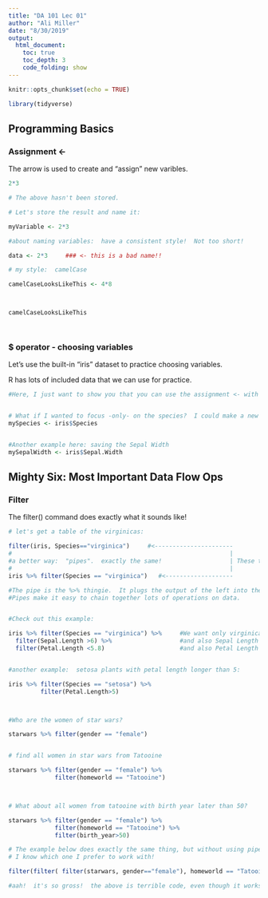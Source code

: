 ```yaml
---
title: "DA 101 Lec 01"
author: "Ali Miller"
date: "8/30/2019"
output: 
  html_document:
    toc: true
    toc_depth: 3
    code_folding: show
---
```


```r
knitr::opts_chunk$set(echo = TRUE)

library(tidyverse)
```

## Programming Basics

### Assignment <-

The arrow is used to create and "assign" new varibles.

```r

2*3

# The above hasn't been stored.

# Let's store the result and name it:

myVariable <- 2*3

#about naming variables:  have a consistent style!  Not too short!

data <- 2*3     ### <- this is a bad name!!

# my style:  camelCase

camelCaseLooksLikeThis <- 4*8



camelCaseLooksLikeThis




```


### $ operator - choosing variables

Let's use the built-in "iris" dataset to practice choosing variables.

R has lots of included data that we can use for practice.  

```r

#Here, I just want to show you that you can use the assignment <- with built-in data to practice.


# What if I wanted to focus -only- on the species?  I could make a new variable with just that data:
mySpecies <- iris$Species


#Another example here: saving the Sepal Width
mySepalWidth <- iris$Sepal.Width


```


## Mighty Six:  Most Important Data Flow Ops

### Filter
The filter() command does exactly what it sounds like!


```r

# let's get a table of the virginicas:

filter(iris, Species=="virginica")     #<----------------------
#                                                             |
#a better way:  "pipes".  exactly the same!                   | These two are identical!
#                                                             |
iris %>% filter(Species == "virginica")   #<-------------------

#The pipe is the %>% thingie.  It plugs the output of the left into the input of the right.
#Pipes make it easy to chain together lots of operations on data.


#Check out this example:

iris %>% filter(Species == "virginica") %>%     #We want only virginicas
  filter(Sepal.Length >6) %>%                   #and also Sepal Length bigger than 6
  filter(Petal.Length <5.8)                     #and also Petal Length less than 5.8


#another example:  setosa plants with petal length longer than 5:

iris %>% filter(Species == "setosa") %>%
         filter(Petal.Length>5) 



#Who are the women of star wars?

starwars %>% filter(gender == "female") 


# find all women in star wars from Tatooine

starwars %>% filter(gender == "female") %>%
             filter(homeworld == "Tatooine")



# What about all women from tatooine with birth year later than 50?

starwars %>% filter(gender == "female") %>%
             filter(homeworld == "Tatooine") %>% 
             filter(birth_year>50)

# The example below does exactly the same thing, but without using pipes.
# I know which one I prefer to work with!

filter(filter( filter(starwars, gender=="female"), homeworld == "Tatooine"), birth_year>50)

#aah!  it's so gross!  the above is terrible code, even though it works!
```



